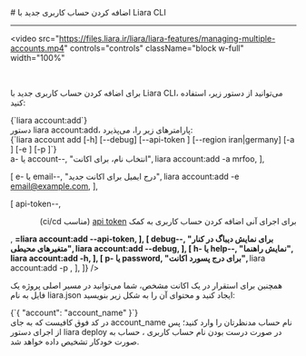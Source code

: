 

<Layout>
<Head>
<title>مستندات اضافه کردن حساب کاربری جدید با Liara CLI - لیارا</title>
</Head>
# اضافه کردن حساب کاربری جدید با Liara CLI
<hr className="mb-2" />

<video
      src="https://files.liara.ir/liara/liara-features/managing-multiple-accounts.mp4"
      controls="controls"
      className="block w-full"
      width="100%"
></video>
<br />

برای 
اضافه کردن حساب کاربری جدید با Liara CLI،
می‌توانید از دستور زیر، استفاده کنید: 

<div className="h-2" />
<div dir="ltr">
<Highlight className='bash'>
{`liara account:add`}
</Highlight>
</div>
<div className="h-2" />
<Asciinema id="add-account" />


<Section id="command-parameters" title="پارامترهای دستور" />
دستور <Important>liara account:add</Important>، پارامترهای زیر را، می‌پذیرد:

<div className="h-2" />
<div dir="ltr">
<Highlight className='bash'>
{`liara account add [-h] [--debug] [--api-token <value>] [--region iran|germany] [-a <value>] [-e <value>] [-p <value>]`}
</Highlight>
</div>


<Table headers={[
  "پارامتر",
  "توضیحات",
  "مثال",
]} data={[
  [
    <Important>a- یا account--</Important>,
    "انتخاب نام، برای اکانت",
    <Important>liara account:add -a mrfoo</Important>,
  ],

  [
    <Important>e- یا email--</Important>,
    "درج ایمیل برای اکانت جدید",
    <Important>liara account:add -e email@example.com</Important>,
  ],
  
  [
    <Important>api-token--</Important>,
    <div dir="rtl">
    <p> برای اجرای آنی اضافه کردن حساب کاربری به کمک <a href="/references/liara-api/about" className="text-[#2196f3] ">api token</a> (مناسب ci/cd)</p>
    </div>,
    <Important>****=liara account:add --api-token</Important>,
  ],
  [
    <Important>debug--</Important>,
    "برای نمایش دیباگ در کنار متغیرهای محیطی",
    <Important>liara account:add --debug</Important>,
  ],
  [
    <Important>h- یا help--</Important>,
    "نمایش راهنما",
    <Important>liara account:add -h</Important>,
  ],
  [
    <Important>p- یا password</Important>,
    "برای درج پسورد اکانت",
    <Important>**** liara account:add -p </Important>,
  ],
]} />
<div className="h-3" />


همچنین برای استقرار در یک اکانت مشخص، شما می‌توانید در مسیر اصلی پروژه یک فایل به نام <Important>liara.json</Important> ایجاد کنید و محتوای آن را به شکل زیر بنویسید:

<div className="h-2" />
<div dir="ltr">
<Highlight className='json'>
{`{
    "account": "account_name"
}`}
</Highlight>
</div>
<div className="h-2" />
در کد فوق کافیست که به جای <Important>account_name</Important> نام حساب مدنظرتان را وارد کنید؛ پس از اجرای دستور <Important>liara deploy</Important> در صورت درست بودن نام حساب کاربری ، حساب به صورت خودکار تشخیص داده خواهد شد.


</Layout>